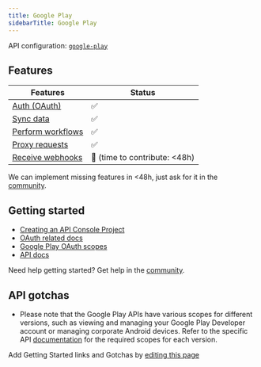 ```yaml
---
title: Google Play
sidebarTitle: Google Play
---
```


API configuration: [`google-play`](https://nango.dev/providers.yaml)

## Features

| Features | Status |
| - | - |
| [Auth (OAuth)](/integrate/guides/authorize-an-api) | ✅ |
| [Sync data](/integrate/guides/sync-data-from-an-api) | ✅ |
| [Perform workflows](/integrate/guides/perform-workflows-with-an-api) | ✅ |
| [Proxy requests](/integrate/guides/proxy-requests-to-an-api) | ✅ |
| [Receive webhooks](/integrate/guides/receive-webhooks-from-an-api) | 🚫 (time to contribute: &lt;48h) |

<Tip>We can implement missing features in &lt;48h, just ask for it in the [community](https://nango.dev/slack).</Tip>

## Getting started

-   [Creating an API Console Project](https://developers.google.com/android-publisher/authorization#creating_an_apis_console_project)
-   [OAuth related docs](https://developers.google.com/android-publisher/authorization)
-   [Google Play OAuth scopes](https://developers.google.com/identity/protocols/oauth2/scopes#androidpublisher)
-   [API docs](https://developers.google.com/android-publisher)

<Tip>Need help getting started? Get help in the [community](https://nango.dev/slack).</Tip>

## API gotchas

-   Please note that the Google Play APIs have various scopes for different versions, such as viewing and managing your Google Play Developer account or managing corporate Android devices. Refer to the specific API [documentation](https://developers.google.com/identity/protocols/oauth2/scopes#androidpublisher) for the required scopes for each version.

<Note>Add Getting Started links and Gotchas by [editing this page](https://github.com/nangohq/nango/tree/master/docs-v2/integrations/all/google-play.mdx)</Note>
